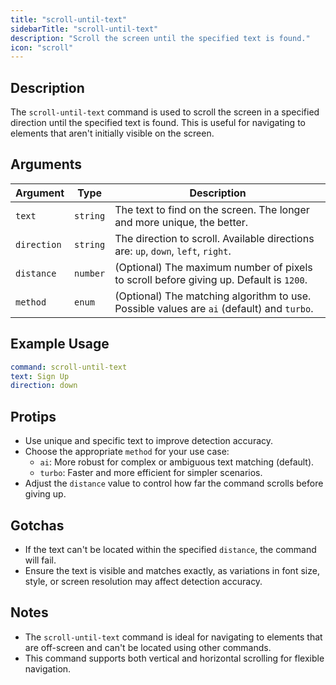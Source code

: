 ```yaml
---
title: "scroll-until-text"
sidebarTitle: "scroll-until-text"
description: "Scroll the screen until the specified text is found."
icon: "scroll"
---
```


## Description
The `scroll-until-text` command is used to scroll the screen in a specified direction until the specified text is found. This is useful for navigating to elements that aren't initially visible on the screen.

## Arguments
| Argument    | Type     | Description                                                                 |
|-------------|----------|-----------------------------------------------------------------------------|
| `text`      | `string` | The text to find on the screen. The longer and more unique, the better.     |
| `direction` | `string` | The direction to scroll. Available directions are: `up`, `down`, `left`, `right`. |
| `distance`  | `number` | (Optional) The maximum number of pixels to scroll before giving up. Default is `1200`. |
| `method`    | `enum`   | (Optional) The matching algorithm to use. Possible values are `ai` (default) and `turbo`. |

## Example Usage
```yaml
command: scroll-until-text
text: Sign Up
direction: down
```

## Protips
- Use unique and specific text to improve detection accuracy.
- Choose the appropriate `method` for your use case:
  - `ai`: More robust for complex or ambiguous text matching (default).
  - `turbo`: Faster and more efficient for simpler scenarios.
- Adjust the `distance` value to control how far the command scrolls before giving up.

## Gotchas
- If the text can't be located within the specified `distance`, the command will fail.
- Ensure the text is visible and matches exactly, as variations in font size, style, or screen resolution may affect detection accuracy.

## Notes
- The `scroll-until-text` command is ideal for navigating to elements that are off-screen and can't be located using other commands.
- This command supports both vertical and horizontal scrolling for flexible navigation.

